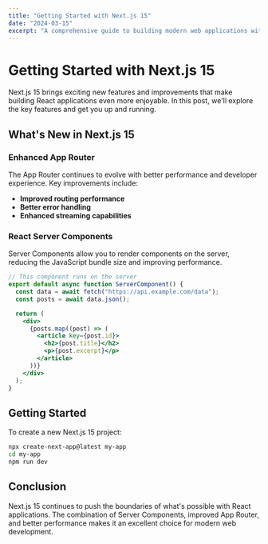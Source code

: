 ```yaml
---
title: "Getting Started with Next.js 15"
date: "2024-03-15"
excerpt: "A comprehensive guide to building modern web applications with Next.js 15, featuring the new App Router and React Server Components."
---
```


# Getting Started with Next.js 15

Next.js 15 brings exciting new features and improvements that make building React applications even more enjoyable. In this post, we'll explore the key features and get you up and running.

## What's New in Next.js 15

### Enhanced App Router

The App Router continues to evolve with better performance and developer experience. Key improvements include:

- **Improved routing performance**
- **Better error handling**
- **Enhanced streaming capabilities**

### React Server Components

Server Components allow you to render components on the server, reducing the JavaScript bundle size and improving performance.

```jsx
// This component runs on the server
export default async function ServerComponent() {
  const data = await fetch("https://api.example.com/data");
  const posts = await data.json();

  return (
    <div>
      {posts.map((post) => (
        <article key={post.id}>
          <h2>{post.title}</h2>
          <p>{post.excerpt}</p>
        </article>
      ))}
    </div>
  );
}
```

## Getting Started

To create a new Next.js 15 project:

```bash
npx create-next-app@latest my-app
cd my-app
npm run dev
```

## Conclusion

Next.js 15 continues to push the boundaries of what's possible with React applications. The combination of Server Components, improved App Router, and better performance makes it an excellent choice for modern web development.
